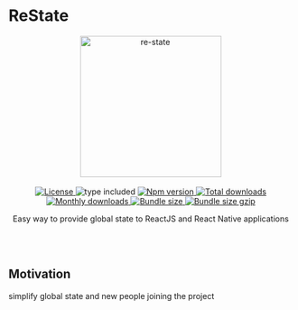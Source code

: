 # ReState

<div align="center">
  <img alt="re-state" width="250" src="https://github.com/raulpesilva/re-state/raw/master/assets/logo.svg"></img>
  <br />
  <br />
  <div style={{ display: 'flex' }}>
    <a href="https://github.com/raulpesilva/re-state/blob/master/LICENSE">
      <img alt="License" src="https://badgen.net/npm/license/@raulpesilva/re-state?color=blue" />
    </a>
    <img alt="type included" src="https://badgen.net/npm/types/@raulpesilva/re-state?color=blue" />
    <a href="https://www.npmjs.com/package/@raulpesilva/re-state">
      <img alt="Npm version" src="https://badgen.net/npm/v/@raulpesilva/re-state?color=blue" />
    </a>
    <a href="https://www.npmjs.com/package/@raulpesilva/re-state">
      <img alt="Total downloads" src="https://badgen.net/npm/dt/@raulpesilva/re-state?color=blue" />
    </a>
    <a href="https://www.npmjs.com/package/@raulpesilva/re-state">
      <img alt="Monthly downloads" src="https://badgen.net/npm/dm/@raulpesilva/re-state?color=blue" />
    </a>
    <a href="https://bundlephobia.com/result?p=@raulpesilva/re-state@latest" target="\_parent">
      <img alt="Bundle size" src="https://img.shields.io/bundlephobia/min/@raulpesilva/re-state@latest" />
    </a>
    <a href="https://bundlephobia.com/result?p=@raulpesilva/re-state@latest" target="\_parent">
      <img alt="Bundle size gzip" src="https://img.shields.io/bundlephobia/minzip/@raulpesilva/re-state@latest" />
    </a>
  </div>
  <p style={{ fontWeight: '600' }}>Easy way to provide global state to ReactJS and React Native applications</p>
  <br />
  <br />
</div>

## Motivation

simplify global state and new people joining the project
